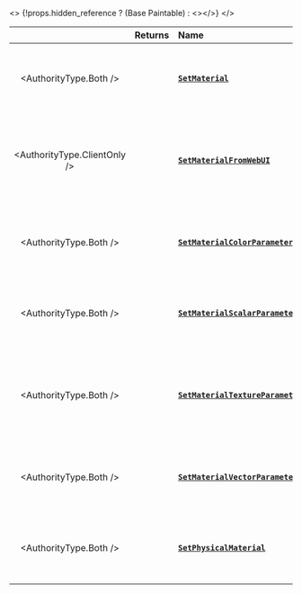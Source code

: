 
<>
	{!props.hidden_reference ? (<ReferenceLink href="scripting-reference/classes/base-classes/paintable">Base Paintable</ReferenceLink>) : <></>}
</>

|  | **Returns** | **Name** | **Description** |
| :---: | :--- | :--- | :--- |
| <AuthorityType.Both /> |  | [**`SetMaterial`**](./scripting-reference/classes/base-classes/paintable.mdx#setmaterial) | Sets the material at the specified index of this Actor |
| <AuthorityType.ClientOnly /> |  | [**`SetMaterialFromWebUI`**](./scripting-reference/classes/base-classes/paintable.mdx#setmaterialfromwebui) | Sets the material at the specified index of this Actor to a WebUI object |
| <AuthorityType.Both /> |  | [**`SetMaterialColorParameter`**](./scripting-reference/classes/base-classes/paintable.mdx#setmaterialcolorparameter) | Sets a Color parameter in this Actor’s material |
| <AuthorityType.Both /> |  | [**`SetMaterialScalarParameter`**](./scripting-reference/classes/base-classes/paintable.mdx#setmaterialscalarparameter) | Sets a scalar parameter in this Actor’s material |
| <AuthorityType.Both /> |  | [**`SetMaterialTextureParameter`**](./scripting-reference/classes/base-classes/paintable.mdx#setmaterialtextureparameter) | Sets a texture parameter in this Actor's material to an image on disk |
| <AuthorityType.Both /> |  | [**`SetMaterialVectorParameter`**](./scripting-reference/classes/base-classes/paintable.mdx#setmaterialvectorparameter) | Sets a Vector parameter in this Actor’s material |
| <AuthorityType.Both /> |  | [**`SetPhysicalMaterial`**](./scripting-reference/classes/base-classes/paintable.mdx#setphysicalmaterial) | Overrides this Actor's Physical Material with a new one |
